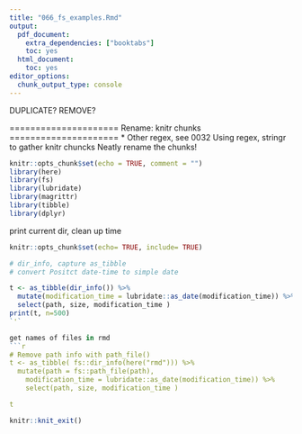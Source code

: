 ```yaml
---
title: "066_fs_examples.Rmd"
output:
  pdf_document:
    extra_dependencies: ["booktabs"]
    toc: yes
  html_document:
    toc: yes
editor_options:
  chunk_output_type: console
---
```


DUPLICATE?
REMOVE?


 =====================
Rename:  knitr chunks
=====================
*  Other regex, see 0032
Using regex, stringr to gather knitr chuncks
Neatly rename the chunks!

```r
knitr::opts_chunk$set(echo = TRUE, comment = "")
library(here)
library(fs)
library(lubridate)
library(magrittr)
library(tibble)
library(dplyr)
```

print current dir, clean up time
```r
knitr::opts_chunk$set(echo= TRUE, include= TRUE)

# dir_info, capture as_tibble
# convert Positct date-time to simple date

t <- as_tibble(dir_info()) %>% 
  mutate(modification_time = lubridate::as_date(modification_time)) %>% 
  select(path, size, modification_time )
print(t, n=500)
`'`

get names of files in rmd
```r
# Remove path info with path_file() 
t <- as_tibble( fs::dir_info(here("rmd"))) %>% 
  mutate(path = fs::path_file(path),
    modification_time = lubridate::as_date(modification_time)) %>% 
	select(path, size, modification_time )

t
```


```r
knitr::knit_exit()

```

